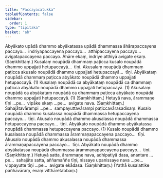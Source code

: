 ```yaml
---
title: "Paccayacatukka"
tableOfContents: false
sidebar:
  order: 1
type: "tipitaka"
basket: "ab"
---
```



<DynamicBreadcrumb />

<Division number="23">

<Paragraph number="1398">
Abyākato upādā dhammo abyākatassa upādā dhammassa āhārapaccayena paccayo…  indriyapaccayena paccayo…  atthipaccayena paccayo…  avigatapaccayena paccayo.
</Paragraph>

<Paragraph number="1399">
Āhāre ekaṃ, indriye atthiyā avigate ekaṃ. (Saṃkhittaṃ.)
</Paragraph>

</Division>
<Division number="24">

<Paragraph number="1400">
Kusalaṃ noupādā dhammaṃ paṭicca kusalo noupādā dhammo uppajjati hetupaccayā…  tīṇi.
</Paragraph>

<Paragraph number="1401">
Akusalaṃ noupādā dhammaṃ paṭicca akusalo noupādā dhammo uppajjati hetupaccayā…  tīṇi.
</Paragraph>

<Paragraph number="1402">
Abyākataṃ noupādā dhammaṃ paṭicca abyākato noupādā dhammo uppajjati hetupaccayā. (1)
</Paragraph>

<Paragraph number="1403">
Kusalaṃ noupādā ca abyākataṃ noupādā ca dhammaṃ paṭicca abyākato noupādā dhammo uppajjati hetupaccayā. (1)
</Paragraph>

<Paragraph number="1404">
Akusalaṃ noupādā ca abyākataṃ noupādā ca dhammaṃ paṭicca abyākato noupādā dhammo uppajjati hetupaccayā. (1) (Saṃkhittaṃ.)
</Paragraph>

</Division>
<Division number="25">

<Paragraph number="1405">
Hetuyā nava, ārammaṇe tīṇi …pe…  vipāke ekaṃ …pe…  avigate nava. (Saṃkhittaṃ.)
</Paragraph>

<Paragraph number="1406">
Sahajātavārampi …pe…  sampayuttavārampi paṭiccavārasadisaṃ.
</Paragraph>

</Division>
<Division number="26">

<Paragraph number="1407">
Kusalo noupādā dhammo kusalassa noupādā dhammassa hetupaccayena paccayo…  tīṇi.
</Paragraph>

<Paragraph number="1408">
Akusalo noupādā dhammo akusalassa noupādā dhammassa hetupaccayena paccayo…  tīṇi.
</Paragraph>

<Paragraph number="1409">
Abyākato noupādā dhammo abyākatassa noupādā dhammassa hetupaccayena paccayo. (1)
</Paragraph>

</Division>
<Division number="27">

<Paragraph number="1410">
Kusalo noupādā dhammo kusalassa noupādā dhammassa ārammaṇapaccayena paccayo…  tīṇi.
</Paragraph>

<Paragraph number="1411">
Akusalo noupādā dhammo akusalassa noupādā dhammassa ārammaṇapaccayena paccayo…  tīṇi.
</Paragraph>

<Paragraph number="1412">
Abyākato noupādā dhammo abyākatassa noupādā dhammassa ārammaṇapaccayena paccayo…  tīṇi. (Saṃkhittaṃ.)
</Paragraph>

</Division>
<Division number="28">

<Paragraph number="1413">
Hetuyā satta, ārammaṇe nava, adhipatiyā dasa, anantare …pe…  sahajāte satta, aññamaññe tīṇi, nissaye upanissaye nava …pe…  vippayutte tīṇi …pe…  avigate ekādasa. (Saṃkhittaṃ.)
</Paragraph>

<Paragraph number="1414">
(Yathā kusalattike pañhāvāraṃ, evaṃ vitthāretabbaṃ.)
</Paragraph>
</Division>